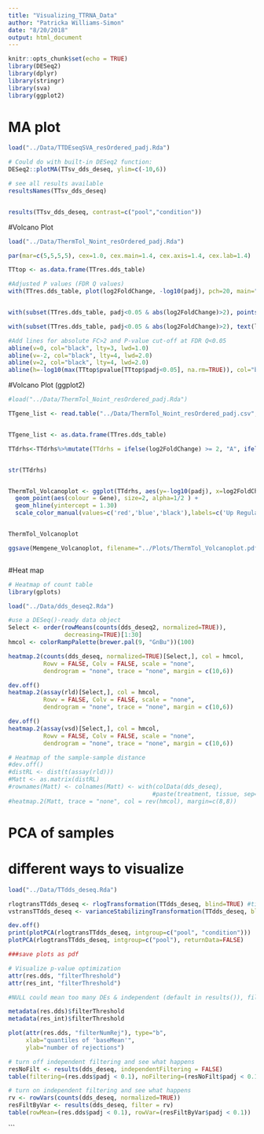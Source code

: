 ```yaml
---
title: "Visualizing_TTRNA_Data"
author: "Patricka Williams-Simon"
date: "8/20/2018"
output: html_document
---
```


```r
knitr::opts_chunk$set(echo = TRUE)
library(DESeq2)
library(dplyr)
library(stringr)
library(sva)
library(ggplot2)
```

# MA plot


```r
load("../Data/TTDEseqSVA_resOrdered_padj.Rda")

# Could do with built-in DESeq2 function:
DESeq2::plotMA(TTsv_dds_deseq, ylim=c(-10,6))

# see all results available
resultsNames(TTsv_dds_deseq)


results(TTsv_dds_deseq, contrast=c("pool","condition"))

```

#Volcano Plot

```r

load("../Data/ThermTol_Noint_resOrdered_padj.Rda")

par(mar=c(5,5,5,5), cex=1.0, cex.main=1.4, cex.axis=1.4, cex.lab=1.4)

TTtop <- as.data.frame(TTres.dds_table)

#Adjusted P values (FDR Q values)
with(TTres.dds_table, plot(log2FoldChange, -log10(padj), pch=20, main="Volcano plot", cex=1.0, xlab=bquote(~Log[2]~fold~change), ylab=bquote(~-log[10]~Q~value)))


with(subset(TTres.dds_table, padj<0.05 & abs(log2FoldChange)>2), points(log2FoldChange, -log10(padj), pch=20, col="red", cex=0.5))

with(subset(TTres.dds_table, padj<0.05 & abs(log2FoldChange)>2), text(log2FoldChange, -log10(padj), labels=subset(rownames(TTtop), TTtop$padj<0.05 & abs(TTtop$log2FoldChange)>2), cex=0.8, pos=3))

#Add lines for absolute FC>2 and P-value cut-off at FDR Q<0.05
abline(v=0, col="black", lty=3, lwd=1.0)
abline(v=-2, col="black", lty=4, lwd=2.0)
abline(v=2, col="black", lty=4, lwd=2.0)
abline(h=-log10(max(TTtop$pvalue[TTtop$padj<0.05], na.rm=TRUE)), col="black", lty=4, lwd=2.0)
```

#Volcano Plot (ggplot2)

```r

#load("../Data/ThermTol_Noint_resOrdered_padj.Rda")

TTgene_list <- read.table("../Data/ThermTol_Noint_resOrdered_padj.csv", header=T, sep=",")


TTgene_list <- as.data.frame(TTres.dds_table)

TTdrhs<-TTdrhs%>%mutate(TTdrhs = ifelse(log2FoldChange) >= 2, "A", ifelse(log2FoldChange<=-2, "B", "C" ))


str(TTdrhs)


ThermTol_Volcanoplot <- ggplot(TTdrhs, aes(y=-log10(padj), x=log2FoldChange)) +
  geom_point(aes(colour = Gene), size=2, alpha=1/2 ) +
  geom_hline(yintercept = 1.30) 
  scale_color_manual(values=c('red','blue','black'),labels=c('Up Regulated','Down Regulated','Base Levels'))


ThermTol_Volcanoplot

ggsave(Memgene_Volcanoplot, filename="../Plots/ThermTol_Volcanoplot.pdf", width=6, height=4)



```

#Heat map

```r
# Heatmap of count table
library(gplots)

load("../Data/dds_deseq2.Rda")

#use a DESeq()-ready data object
Select <- order(rowMeans(counts(dds_deseq2, normalized=TRUE)), 
                decreasing=TRUE)[1:30]
hmcol <- colorRampPalette(brewer.pal(9, "GnBu"))(100)

heatmap.2(counts(dds_deseq, normalized=TRUE)[Select,], col = hmcol,
          Rowv = FALSE, Colv = FALSE, scale = "none",
          dendrogram = "none", trace = "none", margin = c(10,6))

dev.off()
heatmap.2(assay(rld)[Select,], col = hmcol,
          Rowv = FALSE, Colv = FALSE, scale = "none",
          dendrogram = "none", trace = "none", margin = c(10,6))

dev.off()
heatmap.2(assay(vsd)[Select,], col = hmcol,
          Rowv = FALSE, Colv = FALSE, scale = "none",
          dendrogram = "none", trace = "none", margin = c(10,6))

# Heatmap of the sample-sample distance
#dev.off()
#distRL <- dist(t(assay(rld)))
#Matt <- as.matrix(distRL)
#rownames(Matt) <- colnames(Matt) <- with(colData(dds_deseq),
                                         #paste(treatment, tissue, sep=":"))
#heatmap.2(Matt, trace = "none", col = rev(hmcol), margin=c(8,8))


```

# PCA of samples
# different ways to visualize

```r


load("../Data/TTdds_deseq.Rda")

rlogtransTTdds_deseq <- rlogTransformation(TTdds_deseq, blind=TRUE) #time intensive
vstransTTdds_deseq <- varianceStabilizingTransformation(TTdds_deseq, blind = TRUE)

dev.off()
print(plotPCA(rlogtransTTdds_deseq, intgroup=c("pool", "condition")))
plotPCA(rlogtransTTdds_deseq, intgroup=c("pool"), returnData=FALSE)

###save plots as pdf

# Visualize p-value optimization
attr(res.dds, "filterThreshold")
attr(res_int, "filterThreshold")

#NULL could mean too many DEs & independent (default in results()), filtering did not happen. Solution:

metadata(res.dds)$filterThreshold
metadata(res_int)$filterThreshold

plot(attr(res.dds, "filterNumRej"), type="b",
     xlab="quantiles of 'baseMean'",
     ylab="number of rejections")

# turn off independent filtering and see what happens
resNoFilt <- results(dds_deseq, independentFiltering = FALSE)
table(filtering=(res.dds$padj < 0.1), noFiltering=(resNoFilt$padj < 0.1))

# turn on independent filtering and see what happens
rv <- rowVars(counts(dds_deseq, normalized=TRUE))
resFiltByVar <- results(dds_deseq, filter = rv)
table(rowMean=(res.dds$padj < 0.1), rowVar=(resFiltByVar$padj < 0.1))
```


```


